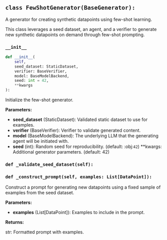 <a id="camel.datasets.few_shot_generator"></a>

<a id="camel.datasets.few_shot_generator.FewShotGenerator"></a>

## `class FewShotGenerator(BaseGenerator):`

A generator for creating synthetic datapoints using few-shot learning.

This class leverages a seed dataset, an agent, and a verifier to generate
new synthetic datapoints on demand through few-shot prompting.

<a id="camel.datasets.few_shot_generator.FewShotGenerator.__init__"></a>

### `__init__`

```python
def __init__(
    self,
    seed_dataset: StaticDataset,
    verifier: BaseVerifier,
    model: BaseModelBackend,
    seed: int = 42,
    **kwargs
):
```

Initialize the few-shot generator.

**Parameters:**

- **seed_dataset** (StaticDataset): Validated static dataset to use for examples.
- **verifier** (BaseVerifier): Verifier to validate generated content.
- **model** (BaseModelBackend): The underlying LLM that the generating agent will be initiated with.
- **seed** (int): Random seed for reproducibility. (default: :obj:`42`) **kwargs: Additional generator parameters. (default: 42)

<a id="camel.datasets.few_shot_generator.FewShotGenerator._validate_seed_dataset"></a>

### `def _validate_seed_dataset(self):`

<a id="camel.datasets.few_shot_generator.FewShotGenerator._construct_prompt"></a>

### `def _construct_prompt(self, examples: List[DataPoint]):`

Construct a prompt for generating new datapoints
using a fixed sample of examples from the seed dataset.

**Parameters:**

- **examples** (List[DataPoint]): Examples to include in the prompt.

**Returns:**

  str: Formatted prompt with examples.
